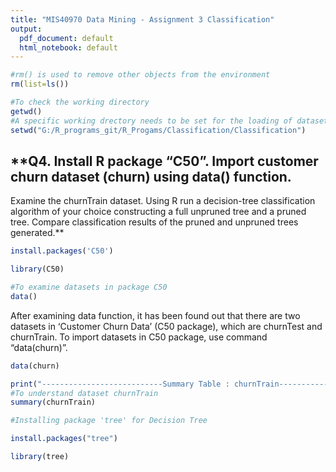 ```yaml
---
title: "MIS40970 Data Mining - Assignment 3 Classification"
output:
  pdf_document: default
  html_notebook: default
---
```

```r
#rm() is used to remove other objects from the environment
rm(list=ls())

#To check the working directory
getwd()
#A specific working drectory needs to be set for the loading of dataset
setwd("G:/R_programs_git/R_Progams/Classification/Classification")

```

## **Q4. Install	R	package	“C50”.	Import	customer	churn	dataset	(churn)	using	data() function.		
Examine	the	churnTrain dataset. Using	R	run	a	decision-tree	classification	algorithm	of	your choice	constructing	a	full	unpruned	tree	and	a	pruned	tree.	Compare	classification	results	of the	pruned	and	unpruned	trees generated.**	
```r
install.packages('C50')

library(C50)

#To examine datasets in package C50
data()
```
After examining data function, it has been found out that there are two datasets in 'Customer Churn Data' (C50 package), which are churnTest and churnTrain. To import datasets in C50 package, use command "data(churn)".
```r
data(churn)

print("---------------------------Summary Table : churnTrain---------------------")
#To understand dataset churnTrain
summary(churnTrain)
```
```r
#Installing package 'tree' for Decision Tree

install.packages("tree")

library(tree)

```

